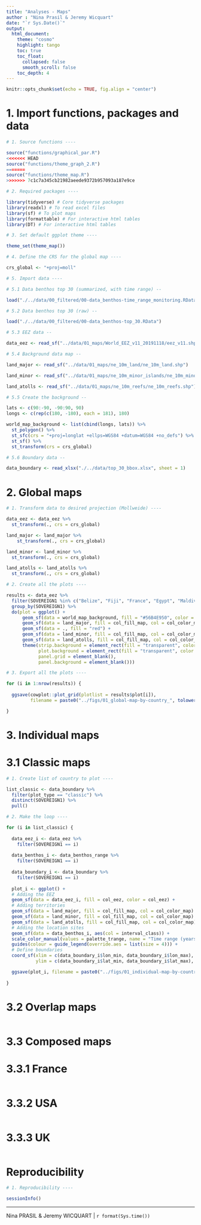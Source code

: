 ```yaml
---
title: "Analyses - Maps"
author : "Nina Prasil & Jeremy Wicquart"
date: "`r Sys.Date()`"
output: 
  html_document:
    theme: "cosmo"
    highlight: tango
    toc: true
    toc_float:
      collapsed: false
      smooth_scroll: false
    toc_depth: 4
---
```


```r

knitr::opts_chunk$set(echo = TRUE, fig.align = "center")

```

# 1. Import functions, packages and data

```r

# 1. Source functions ----

source("functions/graphical_par.R")
<<<<<<< HEAD
source("functions/theme_graph_2.R")
=======
source("functions/theme_map.R")
>>>>>>> 7c1c7a345cb21982aeede9372b957093a187e9ce

# 2. Required packages ----

library(tidyverse) # Core tidyverse packages
library(readxl) # To read excel files
library(sf) # To plot maps
library(formattable) # For interactive html tables
library(DT) # For interactive html tables

# 3. Set default ggplot theme ----

theme_set(theme_map())

# 4. Define the CRS for the global map ----

crs_global <- "+proj=moll"

# 5. Import data ----

# 5.1 Data benthos top 30 (summarized, with time range) --

load("./../data/00_filtered/00-data_benthos-time_range_monitoring.RData")

# 5.2 Data benthos top 30 (raw) --

load("./../data/00_filtered/00-data_benthos-top_30.RData")

# 5.3 EEZ data --

data_eez <- read_sf("../data/01_maps/World_EEZ_v11_20191118/eez_v11.shp")

# 5.4 Background data map --

land_major <- read_sf("../data/01_maps/ne_10m_land/ne_10m_land.shp") 

land_minor <- read_sf("../data/01_maps/ne_10m_minor_islands/ne_10m_minor_islands.shp") 

land_atolls <- read_sf("../data/01_maps/ne_10m_reefs/ne_10m_reefs.shp")

# 5.5 Create the background --

lats <- c(90:-90, -90:90, 90)
longs <- c(rep(c(180, -180), each = 181), 180)

world_map_background <- list(cbind(longs, lats)) %>%
  st_polygon() %>%
  st_sfc(crs = "+proj=longlat +ellps=WGS84 +datum=WGS84 +no_defs") %>% 
  st_sf() %>%
  st_transform(crs = crs_global)

# 5.6 Boundary data --

data_boundary <- read_xlsx("./../data/top_30_bbox.xlsx", sheet = 1)

```

# 2. Global maps

```r

# 1. Transform data to desired projection (Mollweide) ----

data_eez <- data_eez %>% 
  st_transform(., crs = crs_global)

land_major <- land_major %>% 
    st_transform(., crs = crs_global)

land_minor <- land_minor %>% 
  st_transform(., crs = crs_global)

land_atolls <- land_atolls %>% 
  st_transform(., crs = crs_global)

# 2. Create all the plots ----

results <- data_eez %>%
  filter(SOVEREIGN1 %in% c("Belize", "Fiji", "France", "Egypt", "Maldives", "Indonesia")) %>% 
  group_by(SOVEREIGN1) %>%
  do(plot = ggplot() +
      geom_sf(data = world_map_background, fill = "#56B4E950", color = "grey30", size = 0.5/.pt) +
      geom_sf(data = land_major, fill = col_fill_map, col = col_color_map) +
      geom_sf(data = ., fill = "red") +
      geom_sf(data = land_minor, fill = col_fill_map, col = col_color_map) +
      geom_sf(data = land_atolls, fill = col_fill_map, col = col_color_map) +
      theme(strip.background = element_rect(fill = "transparent", color = NA),
            plot.background = element_rect(fill = "transparent", color = NA),
            panel.grid = element_blank(),
            panel.background = element_blank()))

# 3. Export all the plots ----

for (i in 1:nrow(results)) {
  
  ggsave(cowplot::plot_grid(plotlist = results$plot[i]), 
         filename = paste0("../figs/01_global-map-by-country_", tolower(as.character(results[i, "SOVEREIGN1"])), ".png"))

}

```

# 3. Individual maps

# 3.1 Classic maps

```r

# 1. Create list of country to plot ----

list_classic <- data_boundary %>% 
  filter(plot_type == "classic") %>% 
  distinct(SOVEREIGN1) %>% 
  pull()

# 2. Make the loop ----

for (i in list_classic) {
  
  data_eez_i <- data_eez %>% 
    filter(SOVEREIGN1 == i)
  
  data_benthos_i <- data_benthos_range %>% 
    filter(SOVEREIGN1 == i)
  
  data_boundary_i <- data_boundary %>% 
    filter(SOVEREIGN1 == i)
  
  plot_i <- ggplot() +
  # Adding the EEZ
  geom_sf(data = data_eez_i, fill = col_eez, color = col_eez) +
  # Adding territories
  geom_sf(data = land_major, fill = col_fill_map, col = col_color_map) +
  geom_sf(data = land_minor, fill = col_fill_map, col = col_color_map) +
  geom_sf(data = land_atolls, fill = col_fill_map, col = col_color_map) +
  # Adding the location sites
  geom_sf(data = data_benthos_i, aes(col = interval_class)) +
  scale_color_manual(values = palette_trange, name = "Time range (years)") +
  guides(colour = guide_legend(override.aes = list(size = 4))) +
  # Define boundaries
  coord_sf(xlim = c(data_boundary_i$lon_min, data_boundary_i$lon_max), 
           ylim = c(data_boundary_i$lat_min, data_boundary_i$lat_max), expand = FALSE)

  ggsave(plot_i, filename = paste0("../figs/01_individual-map-by-country_", tolower(as.character(i)), ".png"))
  
}

```

# 3.2 Overlap maps

```r



```

# 3.3 Composed maps

# 3.3.1 France

```r





```

# 3.3.2 USA

```r





```

# 3.3.3 UK

```r





```

# Reproducibility

```r

# 1. Reproducibility ----

sessionInfo()

```

---
Nina PRASIL & Jeremy WICQUART | `r format(Sys.time())`